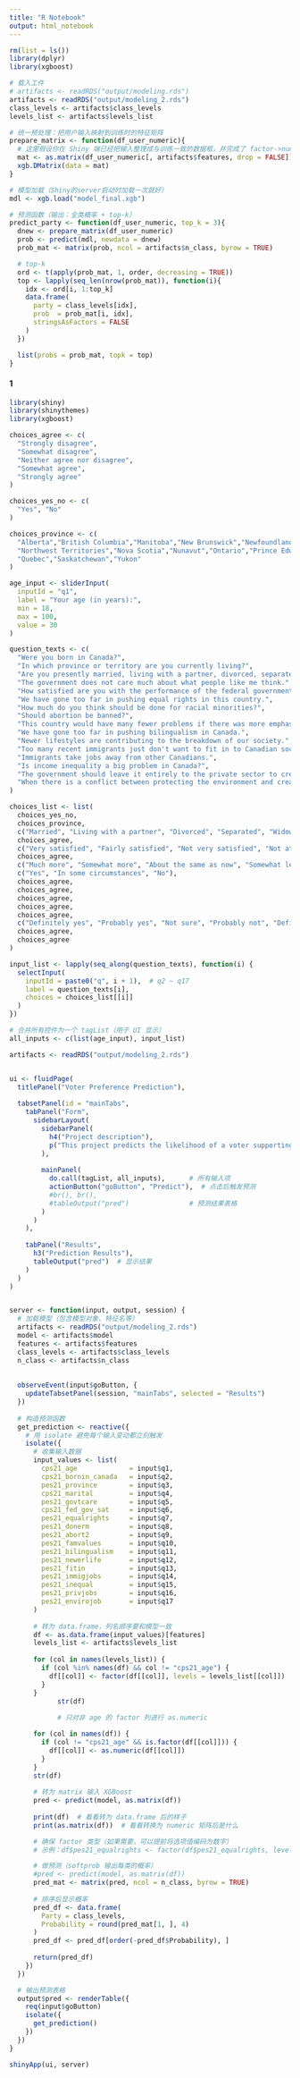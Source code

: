 ```yaml
---
title: "R Notebook"
output: html_notebook
---
```


```r
rm(list = ls())
library(dplyr)
library(xgboost)

# 载入工件
# artifacts <- readRDS("output/modeling.rds")
artifacts <- readRDS("output/modeling_2.rds")
class_levels <- artifacts$class_levels
levels_list <- artifacts$levels_list
```

```r
# 统一预处理：把用户输入映射到训练时的特征矩阵
prepare_matrix <- function(df_user_numeric){
  # 这里假设你在 Shiny 端已经把输入整理成与训练一致的数据框，并完成了 factor->numeric 的处理
  mat <- as.matrix(df_user_numeric[, artifacts$features, drop = FALSE])
  xgb.DMatrix(data = mat)
}

# 模型加载（Shiny的server启动时加载一次就好）
mdl <- xgb.load("model_final.xgb")

# 预测函数（输出：全类概率 + top-k）
predict_party <- function(df_user_numeric, top_k = 3){
  dnew <- prepare_matrix(df_user_numeric)
  prob <- predict(mdl, newdata = dnew)
  prob_mat <- matrix(prob, ncol = artifacts$n_class, byrow = TRUE)

  # top-k
  ord <- t(apply(prob_mat, 1, order, decreasing = TRUE))
  top <- lapply(seq_len(nrow(prob_mat)), function(i){
    idx <- ord[i, 1:top_k]
    data.frame(
      party = class_levels[idx],
      prob  = prob_mat[i, idx],
      stringsAsFactors = FALSE
    )
  })

  list(probs = prob_mat, topk = top)
}
```

#### 1

```r
library(shiny)
library(shinythemes)
library(xgboost)

choices_agree <- c(
  "Strongly disagree", 
  "Somewhat disagree", 
  "Neither agree nor disagree", 
  "Somewhat agree", 
  "Strongly agree"
)

choices_yes_no <- c(
  "Yes", "No"
)

choices_province <- c(
  "Alberta","British Columbia","Manitoba","New Brunswick","Newfoundland and Labrador",
  "Northwest Territories","Nova Scotia","Nunavut","Ontario","Prince Edward Island",
  "Quebec","Saskatchewan","Yukon"
)

age_input <- sliderInput(
  inputId = "q1",
  label = "Your age (in years):",
  min = 18,
  max = 100,
  value = 30
)

question_texts <- c(
  "Were you born in Canada?",
  "In which province or territory are you currently living?",
  "Are you presently married, living with a partner, divorced, separated, widowed, or have you never been married?",
  "The government does not care much about what people like me think.",
  "How satisfied are you with the performance of the federal government under Justin Trudeau?",
  "We have gone too far in pushing equal rights in this country.",
  "How much do you think should be done for racial minorities?",
  "Should abortion be banned?",
  "This country would have many fewer problems if there was more emphasis on traditional family values.",
  "We have gone too far in pushing bilingualism in Canada.",
  "Newer lifestyles are contributing to the breakdown of our society.",
  "Too many recent immigrants just don't want to fit in to Canadian society.",
  "Immigrants take jobs away from other Canadians.",
  "Is income inequality a big problem in Canada?",
  "The government should leave it entirely to the private sector to create jobs.",
  "When there is a conflict between protecting the environment and creating jobs, jobs should come first."
)

choices_list <- list(
  choices_yes_no,
  choices_province,
  c("Married", "Living with a partner", "Divorced", "Separated", "Widowed", "Never Married"),
  choices_agree,
  c("Very satisfied", "Fairly satisfied", "Not very satisfied", "Not at all satisfied"),
  choices_agree,
  c("Much more", "Somewhat more", "About the same as now", "Somewhat less", "Much less"),
  c("Yes", "In some circumstances", "No"),
  choices_agree,
  choices_agree,
  choices_agree,
  choices_agree,
  choices_agree,
  c("Definitely yes", "Probably yes", "Not sure", "Probably not", "Definitely not"),
  choices_agree,
  choices_agree
)

input_list <- lapply(seq_along(question_texts), function(i) {
  selectInput(
    inputId = paste0("q", i + 1),  # q2 ~ q17
    label = question_texts[i],
    choices = choices_list[[i]]
  )
})

# 合并所有控件为一个 tagList（用于 UI 显示）
all_inputs <- c(list(age_input), input_list)

```

```r
artifacts <- readRDS("output/modeling_2.rds")


ui <- fluidPage(
  titlePanel("Voter Preference Prediction"),
  
  tabsetPanel(id = "mainTabs",
    tabPanel("Form",
      sidebarLayout(
        sidebarPanel(
          h4("Project description"),
          p("This project predicts the likelihood of a voter supporting each Canadian political party based on their responses to 16 questions. Select your answers below and click Predict to see probabilities.")
        ),
        
        mainPanel(
          do.call(tagList, all_inputs),      # 所有输入项
          actionButton("goButton", "Predict"),  # 点击后触发预测
          #br(), br(),
          #tableOutput("pred")               # 预测结果表格
        )
      )
    ),
    
    tabPanel("Results",
      h3("Prediction Results"),
      tableOutput("pred")  # 显示结果
    )
  )
)


server <- function(input, output, session) {
  # 加载模型（包含模型对象、特征名等）
  artifacts <- readRDS("output/modeling_2.rds")
  model <- artifacts$model
  features <- artifacts$features
  class_levels <- artifacts$class_levels
  n_class <- artifacts$n_class
  
    
  observeEvent(input$goButton, {
    updateTabsetPanel(session, "mainTabs", selected = "Results")
  })
  
  # 构造预测函数
  get_prediction <- reactive({
    # 用 isolate 避免每个输入变动都立刻触发
    isolate({
      # 收集输入数据
      input_values <- list(
        cps21_age             = input$q1,
        cps21_bornin_canada   = input$q2,
        pes21_province        = input$q3,
        cps21_marital         = input$q4,
        pes21_govtcare        = input$q5,
        cps21_fed_gov_sat     = input$q6,
        pes21_equalrights     = input$q7,
        pes21_donerm          = input$q8,
        pes21_abort2          = input$q9,
        pes21_famvalues       = input$q10,
        pes21_bilingualism    = input$q11,
        pes21_newerlife       = input$q12,
        pes21_fitin           = input$q13,
        pes21_immigjobs       = input$q14,
        pes21_inequal         = input$q15,
        pes21_privjobs        = input$q16,
        pes21_envirojob       = input$q17
      )
      
      # 转为 data.frame，列名顺序要和模型一致
      df <- as.data.frame(input_values)[features]
      levels_list <- artifacts$levels_list
      
      for (col in names(levels_list)) {
        if (col %in% names(df) && col != "cps21_age") {
          df[[col]] <- factor(df[[col]], levels = levels_list[[col]])
        }
      }
            str(df)
      
            # 只对非 age 的 factor 列进行 as.numeric

      for (col in names(df)) {
        if (col != "cps21_age" && is.factor(df[[col]])) {
          df[[col]] <- as.numeric(df[[col]])
        }
      }
      str(df)
      
      # 转为 matrix 输入 XGBoost
      pred <- predict(model, as.matrix(df))
      
      print(df)  # 看看转为 data.frame 后的样子
      print(as.matrix(df))  # 看看转换为 numeric 矩阵后是什么

      # 确保 factor 类型（如果需要，可以提前将选项值编码为数字）
      # 示例：df$pes21_equalrights <- factor(df$pes21_equalrights, levels = ...)

      # 做预测（softprob 输出每类的概率）
      #pred <- predict(model, as.matrix(df))
      pred_mat <- matrix(pred, ncol = n_class, byrow = TRUE)
      
      # 排序后显示概率
      pred_df <- data.frame(
        Party = class_levels,
        Probability = round(pred_mat[1, ], 4)
      )
      pred_df <- pred_df[order(-pred_df$Probability), ]
      
      return(pred_df)
    })
  })

  # 输出预测表格
  output$pred <- renderTable({
    req(input$goButton)
    isolate({
      get_prediction()
    })
  })
}

shinyApp(ui, server)
```




